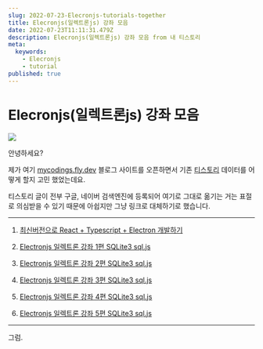 ```yaml
---
slug: 2022-07-23-Elecronjs-tutorials-together
title: Elecronjs(일렉트론js) 강좌 모음
date: 2022-07-23T11:11:31.479Z
description: Elecronjs(일렉트론js) 강좌 모음 from 내 티스토리
meta:
  keywords:
    - Elecronjs
    - tutorial
published: true
---
```


# Elecronjs(일렉트론js) 강좌 모음

![](https://blogger.googleusercontent.com/img/a/AVvXsEiHlYdlzaggUJRqxTOQRq9im3l-NCwYsqoKgRyLuJjgGPdvmX2cm___XU6uzv1sKcRjvDCthrsbTi3yuNLAmOB8Lo4Qx7N97425UUi67ZJd9V3PNoz_Af6eopsKMm-b0_unXEwlkRED2nlPMBg8mf1c_0BKzpDi5XJ8BtzVVmWSuLrxZBpbDllBOFw_)

안녕하세요?

제가 여기 [mycodings.fly.dev](https://mycodings.fly.dev) 블로그 사이트를 오픈하면서 기존 [티스토리](https://cpro95.tistory.com) 데이터를 어떻게 할지 고민 했었는데요.

티스토리 글이 전부 구글, 네이버 검색엔진에 등록되어 여기로 그대로 옮기는 거는 표절로 의심받을 수 있기 때문에 아쉽지만 그냥 링크로 대체하기로 했습니다.

---

1. [최신버전으로 React + Typescript + Electron 개발하기](https://cpro95.tistory.com/185)

2. [Electronjs 일렉트론 강좌 1편 SQLite3 sql.js](https://cpro95.tistory.com/500)

3. [Electronjs 일렉트론 강좌 2편 SQLite3 sql.js](https://cpro95.tistory.com/501)

4. [Electronjs 일렉트론 강좌 3편 SQLite3 sql.js](https://cpro95.tistory.com/502)

5. [Electronjs 일렉트론 강좌 4편 SQLite3 sql.js](https://cpro95.tistory.com/632)

6. [Electronjs 일렉트론 강좌 5편 SQLite3 sql.js](https://cpro95.tistory.com/633)

---

그럼.